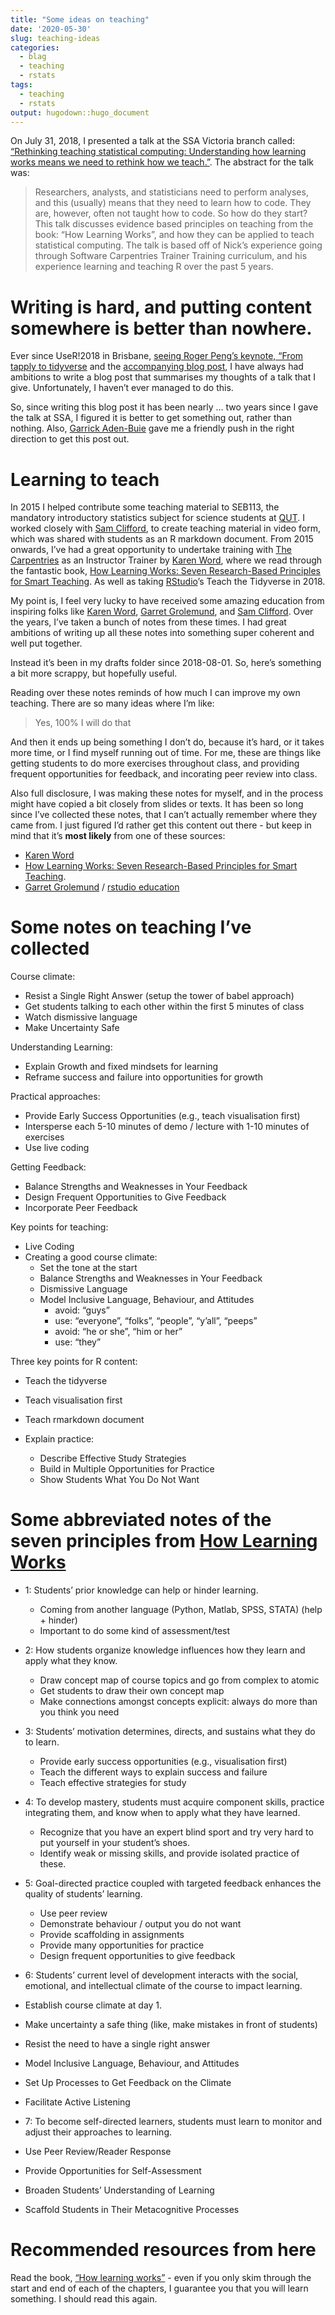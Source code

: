 ```yaml
---
title: "Some ideas on teaching"
date: '2020-05-30'
slug: teaching-ideas
categories:
  - blag
  - teaching
  - rstats
tags: 
  - teaching
  - rstats
output: hugodown::hugo_document
---
```


On July 31, 2018, I presented a talk at the SSA Victoria branch called: ["Rethinking teaching statistical computing: Understanding how learning works means we need to rethink how we teach."](https://njt-rethink-stat.netlify.app/#1). The abstract for the talk was:

> Researchers, analysts, and statisticians need to perform analyses, and this (usually) means that they need to learn how to code. They are, however, often not taught how to code. So how do they start? This talk discusses evidence based principles on teaching from the book: "How Learning Works", and how they can be applied to teach statistical computing. The talk is based off of Nick's experience going through Software Carpentries Trainer Training curriculum, and his experience learning and teaching R over the past 5 years.

# Writing is hard, and putting content somewhere is better than nowhere.

Ever since UseR!2018 in Brisbane, [seeing Roger Peng's keynote, "From tapply to tidyverse](https://www.youtube.com/watch?v=5033jBHFiHE) and the [accompanying blog post](https://simplystatistics.org/2018/07/12/use-r-keynote-2018/), I have always had ambitions to write a blog post that summarises my thoughts of a talk that I give. Unfortunately, I haven't ever managed to do this.

So, since writing this blog post it has been nearly ... two years since I gave the talk at SSA, I figured it is better to get something out, rather than nothing. Also, [Garrick Aden-Buie](https://garrickadenbuie.com/) gave me a friendly push in the right direction to get this post out.

# Learning to teach

In 2015 I helped contribute some teaching material to SEB113, the mandatory introductory statistics subject for science students at [QUT](https://www.qut.edu.au/). I worked closely with [Sam Clifford](https://www.samclifford.info/), to create teaching material in video form, which was shared with students as an R markdown document.  From 2015 onwards, I've had a great opportunity to undertake training with [The Carpentries](https://carpentries.org/) as an Instructor Trainer by [Karen Word](https://github.com/karenword), where we read through the fantastic book, [How Learning Works: Seven Research-Based Principles for Smart Teaching](https://www.wiley.com/en-au/How+Learning+Works%3A+Seven+Research+Based+Principles+for+Smart+Teaching-p-9780470484104). As well as taking [RStudio](http://rstudio.org/)'s Teach the Tidyverse in 2018. 

My point is, I feel very lucky to have received some amazing education from inspiring folks like [Karen Word](https://github.com/karenword), [Garret Grolemund](https://scholar.google.com/citations?user=wgdI_m4AAAAJ&hl=en), and [Sam Clifford](https://www.samclifford.info/). Over the years, I've taken a bunch of notes from these times. I had great ambitions of writing up all these notes into something super coherent and well put together.

Instead it's been in my drafts folder since 2018-08-01. So, here's something a bit more scrappy, but hopefully useful. 

Reading over these notes reminds of how much I can improve my own teaching. There are so many ideas where I'm like: 

> Yes, 100% I will do that

And then it ends up being something I don't do, because it's hard, or it takes more time, or I find myself running out of time. For me, these are things like getting students to do more exercises throughout class, and providing frequent opportunities for feedback, and incorating peer review into class.

Also full disclosure, I was making these notes for myself, and in the process might have copied a bit closely from slides or texts. It has been so long since I've collected these notes, that I can't actually remember where they came from. I just figured I'd rather get this content out there - but keep in mind that it's __most likely__ from one of these sources:

- [Karen Word](https://github.com/karenword)
- [How Learning Works: Seven Research-Based Principles for Smart Teaching](https://www.wiley.com/en-au/How+Learning+Works%3A+Seven+Research+Based+Principles+for+Smart+Teaching-p-9780470484104).
- [Garret Grolemund](https://rstudio.com/speakers/garrett-grolemund/) / [rstudio education](https://education.rstudio.com/)

# Some notes on teaching I've collected

Course climate: 

- Resist a Single Right Answer (setup the tower of babel approach)
- Get students talking to each other within the first 5 minutes of class
- Watch dismissive language
- Make Uncertainty Safe

Understanding Learning:

- Explain Growth and fixed mindsets for learning
- Reframe success and failure into opportunities for growth

Practical approaches:

- Provide Early Success Opportunities (e.g., teach visualisation first)
- Intersperse each 5-10 minutes of demo / lecture with 1-10 minutes of exercises
- Use live coding

Getting Feedback:

  - Balance Strengths and Weaknesses in Your Feedback
  - Design Frequent Opportunities to Give Feedback
  - Incorporate Peer Feedback
  
Key points for teaching:

- Live Coding
- Creating a good course climate:
    - Set the tone at the start
    - Balance Strengths and Weaknesses in Your Feedback
    - Dismissive Language
    - Model Inclusive Language, Behaviour, and Attitudes
      - avoid: "guys"
      - use: "everyone", "folks", "people", "y'all", "peeps"
      - avoid: "he or she", "him or her"
      - use: "they" 
    
Three key points for R content:

- Teach the tidyverse
- Teach visualisation first
- Teach rmarkdown document

- Explain practice: 
  - Describe Effective Study Strategies
  - Build in Multiple Opportunities for Practice
  - Show Students What You Do Not Want

# Some abbreviated notes of the seven principles from [How Learning Works](https://www.wiley.com/en-au/How+Learning+Works%3A+Seven+Research+Based+Principles+for+Smart+Teaching-p-9780470484104)

- 1: Students' prior knowledge can help or hinder learning.
    - Coming from another language (Python, Matlab, SPSS, STATA) (help + hinder)
    - Important to do some kind of assessment/test

- 2: How students organize knowledge influences how they learn and apply what they know.
    - Draw concept map of course topics and go from complex to atomic
    - Get students to draw their own concept map
    - Make connections amongst concepts explicit: always do more than you think you need
  
- 3: Students' motivation determines, directs, and sustains what they do to learn.
    - Provide early success opportunities (e.g., visualisation first)
    - Teach the different ways to explain success and failure
    - Teach effective strategies for study

- 4: To develop mastery, students must acquire component skills, practice integrating them, and know when to apply what they have learned.

  - Recognize that you have an expert blind sport and try very hard to put yourself in your student's shoes.
  - Identify weak or missing skills, and provide isolated practice of these.

- 5: Goal-directed practice coupled with targeted feedback enhances the quality of students' learning.
  - Use peer review
  - Demonstrate behaviour / output you do not want
  - Provide scaffolding in assignments
  - Provide many opportunities for practice
  - Design frequent opportunities to give feedback

- 6: Students' current level of development interacts with the social, emotional, and intellectual climate of the course to impact learning.

- Establish course climate at day 1.
- Make uncertainty a safe thing (like, make mistakes in front of students)
- Resist the need to have a single right answer
- Model Inclusive Language, Behaviour, and Attitudes
- Set Up Processes to Get Feedback on the Climate
- Facilitate Active Listening

- 7: To become self-directed learners, students must learn to monitor and adjust their approaches to learning.

-   Use Peer Review/Reader Response
-   Provide Opportunities for Self-Assessment
-   Broaden Students' Understanding of Learning
-   Scaffold Students in Their Metacognitive Processes

# Recommended resources from here

Read the book, ["How learning works"](https://www.wiley.com/en-au/How+Learning+Works%3A+Seven+Research+Based+Principles+for+Smart+Teaching-p-9780470484104) - even if you only skim through the start and end of each of the chapters, I guarantee you that you will learn something. I should read this again.


